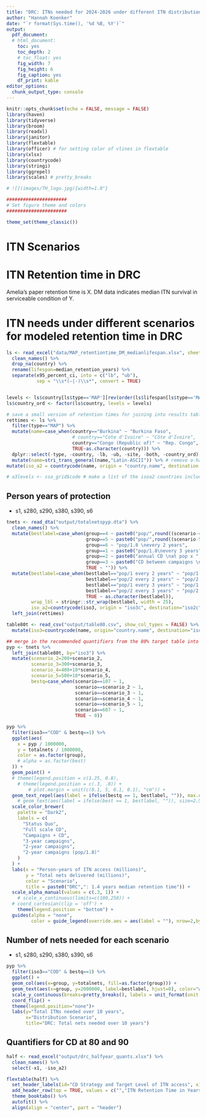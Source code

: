 ```yaml
---
title: "DRC: ITNs needed for 2024-2026 under different ITN distribution strategies"
author: "Hannah Koenker"
date: "`r format(Sys.time(), '%d %B, %Y')`"
output:
  pdf_document:
  # html_document:
    toc: yes
    toc_depth: 2
    # toc_float: yes
    fig_width: 7
    fig_height: 6
    fig_caption: yes
    df_print: kable
editor_options:
  chunk_output_type: console
---
```


```r
knitr::opts_chunk$set(echo = FALSE, message = FALSE)
library(haven)
library(tidyverse)
library(broom)
library(readxl)
library(janitor)
library(flextable)
library(officer) # for setting color of vlines in flextable
library(xlsx)
library(countrycode)
library(stringi)
library(ggrepel)
library(scales) # pretty_breaks

# ![](images/TH_logo.jpg){width=1.0"}

######################
# Set figure theme and colors
######################

theme_set(theme_classic())

```

# ITN Scenarios

# ITN Retention time in DRC
Amelia's paper retention time is X. DM data indicates median ITN survival in serviceable condition of Y. 

# ITN needs under different scenarios for modeled retention time in DRC

```r
ls <- read_excel("data/MAP_retentiontime_DM_medianlifespan.xlsx", sheet="Sheet1") %>%
  clean_names() %>%
  drop_na(country) %>%
  rename(lifespan=median_retention_years) %>%
  separate(x95_percent_ci, into = c("lb", "ub"),
           sep = "\\s*(–|-)\\s*", convert = TRUE)


levels <- ls$country[ls$type=='MAP'][rev(order(ls$lifespan[ls$type=='MAP']))]
ls$country_ord <- factor(ls$country, levels = levels)

# save a small version of retention times for joining into results tables:
rettimes <- ls %>% 
  filter(type=="MAP") %>% 
  mutate(name=case_when(country=="Burkina" ~ "Burkina Faso",
                        # country=="Cote d'Ivoire" ~ "Côte d'Ivoire",
                        country=="Congo (Republic of)" ~ "Rep. Congo",
                        TRUE~as.character(country))) %>% 
  dplyr::select(-type, -country, -lb, -ub, -site, -both, -country_ord) %>% 
  mutate(name=stri_trans_general(name,"Latin-ASCII")) %>% # remove o-hat from Cote d'Ivoire
mutate(iso_a2 = countrycode(name, origin = "country.name", destination = "iso2c"))

# a3levels <- ssa_grid$code # make a list of the isoa2 countries included in retention times for later
```



## Person years of protection
- s1, s280, s290, s380, s390, s6
```r
tnets <- read_dta("output/totalnetspyp.dta") %>% 
  clean_names() %>% 
  mutate(bestlabel=case_when(group==4 ~ paste0("pop/",round((scenario-400)/10, digits=1), " \nevery 3 years"),
                             group==5 ~ paste0("pop/",round((scenario-500)/10, digits=1), " \nevery 2 years"),
                             group==6 ~ "pop/1.8 \nevery 2 years",
                             group==1 ~ paste0("pop/1.8\nevery 3 years"),
                             group==2 ~ paste0("annual CD \nat pop x ",(scenario-200),"%"),
                             group==3 ~ paste0("CD between campaigns \nat pop x ",(scenario-300),"%"),
                             TRUE ~ "")) %>% 
  mutate(bestlabel=case_when(bestlabel=="pop/1 every 2 years" ~ "pop/1.0 \nevery 2 years",
                             bestlabel=="pop/2 every 2 years" ~ "pop/2.0 \nevery 2 years",
                             bestlabel=="pop/1 every 3 years" ~ "pop/1.0 \nevery 3 years",
                             bestlabel=="pop/2 every 3 years" ~ "pop/2.0 \nevery 3 years",
                             TRUE ~ as.character(bestlabel)),
         wrap_lbl = stringr::str_wrap(bestlabel, width = 25),
         iso_a2=countrycode(iso3, origin = "iso3c", destination="iso2c")) %>% 
  left_join(rettimes)

table80t <- read_csv("output/table80.csv", show_col_types = FALSE) %>% 
  mutate(iso3=countrycode(name, origin="country.name", destination="iso3c"))

## merge in the recommended quantifiers from the 80% target table into the PYP df:
pyp <- tnets %>% 
  left_join(table80t, by="iso3") %>% 
  mutate(scenario_2=200+scenario_2,
         scenario_3=300+scenario_3,
         scenario_4=400+10*scenario_4,
         scenario_5=500+10*scenario_5,
         bestq=case_when(scenario==107 ~ 1,
                         scenario==scenario_2 ~ 1,
                         scenario==scenario_3 ~ 1,
                         scenario==scenario_4 ~ 1,
                         scenario==scenario_5 ~ 1,
                         scenario==607 ~ 1,
                         TRUE ~ 0))

pyp %>%
  filter(iso3=="COD" & bestq==1) %>%
  ggplot(aes(
    x = pyp / 1000000,
    y = totalnets / 1000000,
    color = as.factor(group),
    # alpha = as.factor(best)
  )) +
  geom_point() +
  # theme(legend.position = c(1.25, 0.8),
    # theme(legend.position = c(.3, .8)) +
        # plot.margin = unit(c(0.1, 5, 0.1, 0.1), "cm")) +
  geom_text_repel(aes(label = ifelse(bestq == 1, bestlabel, "")), max.overlaps=10, hjust=0, size=2.5) + #  force=3, xlim = c(0, 300)
    # geom_text(aes(label = ifelse(best == 1, bestlabel, "")), size=2.5, fontface="bold", hjust=-.1, vjust=-.2) +
  scale_color_brewer(
    palette = "Dark2",
    labels = c(
      "Status Quo",
      "Full scale CD",
      "Campaigns + CD",
      "3-year campaigns",
      "2-year campaigns",
      "2-year campaigns (pop/1.8)"
    )
  ) +
  labs(x = "Person-years of ITN access (millions)",
       y = "Total nets delivered (millions)",
       color = "Scenario",
       title = paste0("DRC",": 1.4 years median retention time")) +
  scale_alpha_manual(values = c(.3, 1)) +
    # scale_x_continuous(limits=c(100,250)) +
  # coord_cartesian(clip = 'off') +
    theme(legend.position = "bottom") +
  guides(alpha = "none",
         color = guide_legend(override.aes = aes(label = ""), nrow=2,byrow=TRUE))  ## remove the "a" from the marker in legend

```

## Number of nets needed for each scenario
- s1, s280, s290, s380, s390, s6
```r
pyp %>% 
  filter(iso3=="COD" & bestq==1) %>%
  ggplot() +
  geom_col(aes(x=group, y=totalnets, fill=as.factor(group))) +
  geom_text(aes(x=group, y=2000000, label=bestlabel, hjust=0), color="white") +
  scale_y_continuous(breaks=pretty_breaks(), labels = unit_format(unit = "M", scale = 1e-6)) +
  coord_flip() +
  theme(legend.position="none")+
  labs(y="Total ITNs needed over 10 years",
       x="Distribution Scenario",
       title="DRC: Total nets needed over 10 years")

```

## Quantifiers for CD at 80 and 90
```r
half <- read_excel("output/drc_halfyear_quants.xlsx") %>% 
  clean_names() %>% 
  select(-x1, -iso_a2) 

flextable(half) %>% 
  set_header_labels(id="CD Strategy and Target Level of ITN access", x1_2="1.0", x1_5="1.5", x2="2.0", x2_5="2.5", x3="3.0", x3_5="3.5") %>% 
  add_header_row(top = TRUE, values = c("","ITN Retention Time in Years"), colwidths = c(1,5)) %>% 
  theme_booktabs() %>% 
  autofit() %>% 
  align(align = "center", part = "header") 
```

